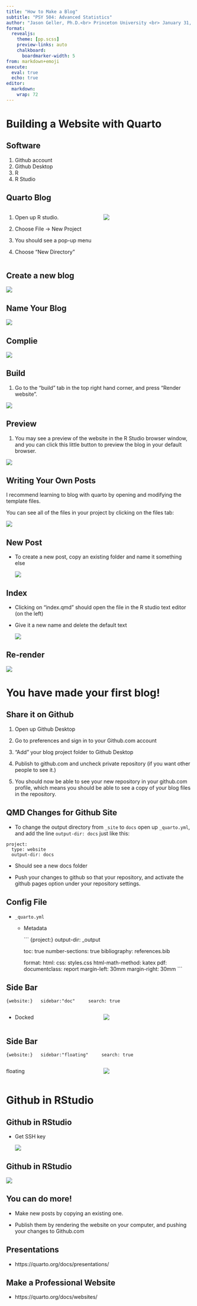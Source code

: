 ```yaml
---
title: "How to Make a Blog"
subtitle: "PSY 504: Advanced Statistics"
author: "Jason Geller, Ph.D.<br> Princeton University <br> January 31, 2024"
format: 
  revealjs:
    theme: [pp.scss]
    preview-links: auto
    chalkboard: 
      boardmarker-width: 5
from: markdown+emoji
execute:
  eval: true
  echo: true
editor: 
  markdown: 
    wrap: 72
---
```


# Building a Website with Quarto

## Software

1.  Github account
2.  Github Desktop
3.  R
4.  R Studio

## Quarto Blog

::: columns
::: {.column width="50%"}
1.  Open up R studio.

2.  Choose File -\> New Project

3.  You should see a pop-up menu

4.  Choose "New Directory"
:::

::: {.column width="50%"}
![](new_proj.png){fig-align="center"}
:::
:::

## Create a new blog

![](proj_type.png){fig-align="center"}

## Name Your Blog

![](name.png){fig-align="center"}

## Complie

![](complie.png){fig-align="center"}

## Build

1.  Go to the "build" tab in the top right hand corner, and press
    "Render website".

![](build.png){fig-align="center"}

## Preview

1.  You may see a preview of the website in the R Studio browser window,
    and you can click this little button to preview the blog in your
    default browser.

![](preview.png){fig-align="center"}

## Writing Your Own Posts

I recommend learning to blog with quarto by opening and modifying the
template files.

You can see all of the files in your project by clicking on the files
tab:

![](writing_own.png){fig-align="center"}

## New Post

-   To create a new post, copy an existing folder and name it something
    else

    ![](new_post.png)

## Index

-   Clicking on "index.qmd" should open the file in the R studio text
    editor (on the left)

-   Give it a new name and delete the default text

    ![](index.png)

## Re-render

![](new_blog.png){fig-align="center"}

# You have made your first blog!

## Share it on Github

1.  Open up Github Desktop

2.  Go to preferences and sign in to your Github.com account

3.  "Add" your blog project folder to Github Desktop

4.  Publish to github.com and uncheck private repository (if you want
    other people to see it.)

5.  You should now be able to see your new repository in your github.com
    profile, which means you should be able to see a copy of your blog
    files in the repository.

## QMD Changes for Github Site

-   To change the output directory from `_site` to `docs` open up
    `_quarto.yml`, and add the line `output-dir: docs` just like this:

<!-- -->

```         
project:
  type: website
  output-dir: docs
```

-   Should see a new docs folder

-   Push your changes to github so that your repository, and activate
    the github pages option under your repository settings.

## Config File

-   `_quarto.yml`

    -   Metadata

        \`\`\` {project:} output-dir: \_output

        toc: true number-sections: true bibliography: references.bib

        format: html: css: styles.css html-math-method: katex pdf:
        documentclass: report margin-left: 30mm margin-right: 30mm
        \`\`\`

## Side Bar

`{website:}   sidebar:"doc"     search: true`

::: columns
::: {.column width="50%"}
-   Docked
:::

::: {.column width="50%"}
![](nav-side-anchored.png){fig-align="center"}
:::
:::

## Side Bar

`{website:}   sidebar:"floating"     search: true`

::: columns
::: {.column width="50%"}
floating
:::

::: {.column width="50%"}
![](nav-side-floating.png){fig-align="center"}
:::
:::

# Github in RStudio

## Github in RStudio

-   Get SSH key

    ![](ssh_key.png)

## Github in RStudio

![](github_key.png){fig-align="center"}

## You can do more!

-   Make new posts by copying an existing one.

-   Publish them by rendering the website on your computer, and pushing
    your changes to Github.com

## Presentations

-   https://quarto.org/docs/presentations/

## Make a Professional Website

-   https://quarto.org/docs/websites/
